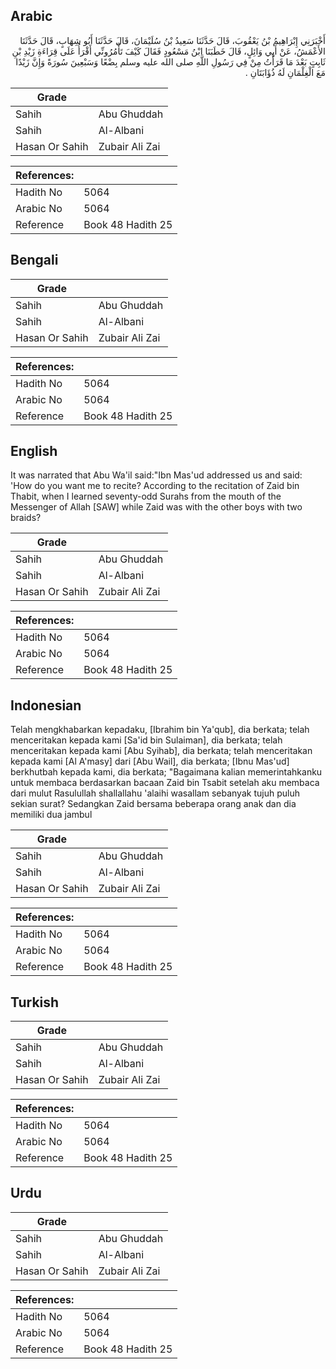 ## Arabic


<div dir="rtl" lang="ar" style={{fontSize:'larger',backgroundColor:'#f8f9fa',padding:20}}>
أَخْبَرَنِي إِبْرَاهِيمُ بْنُ يَعْقُوبَ، قَالَ حَدَّثَنَا سَعِيدُ بْنُ سُلَيْمَانَ، قَالَ حَدَّثَنَا أَبُو شِهَابٍ، قَالَ حَدَّثَنَا الأَعْمَشُ، عَنْ أَبِي وَائِلٍ، قَالَ خَطَبَنَا ابْنُ مَسْعُودٍ فَقَالَ كَيْفَ تَأْمُرُونِّي أَقْرَأُ عَلَى قِرَاءَةِ زَيْدِ بْنِ ثَابِتٍ بَعْدَ مَا قَرَأْتُ مِنْ فِي رَسُولِ اللَّهِ صلى الله عليه وسلم بِضْعًا وَسَبْعِينَ سُورَةً وَإِنَّ زَيْدًا مَعَ الْغِلْمَانِ لَهُ ذُؤَابَتَانِ ‏.‏
</div>
<div style={{backgroundColor:'#f8f9fa',padding:20, marginBottom: 10}}><table> <thead> <tr> <th>Grade</th> <th></th> </tr> </thead> <tbody> <tr><td>Sahih</td><td>Abu Ghuddah</td></tr><tr><td>Sahih</td><td>Al-Albani</td></tr><tr><td>Hasan Or Sahih</td><td>Zubair Ali Zai</td></tr></tbody></table><table> <thead> <tr> <th>References:</th> <th></th> </tr> </thead> <tbody><tr><td>Hadith No</td><td>5064</td></tr><tr><td>Arabic No</td><td>5064</td></tr><tr><td>Reference</td><td>Book 48 Hadith 25</td></tr></tbody></table></div>

## Bengali


<div dir="ltr" lang="bn" style={{fontSize:'larger',backgroundColor:'#f8f9fa',padding:20}}>

</div>
<div style={{backgroundColor:'#f8f9fa',padding:20, marginBottom: 10}}><table> <thead> <tr> <th>Grade</th> <th></th> </tr> </thead> <tbody> <tr><td>Sahih</td><td>Abu Ghuddah</td></tr><tr><td>Sahih</td><td>Al-Albani</td></tr><tr><td>Hasan Or Sahih</td><td>Zubair Ali Zai</td></tr></tbody></table><table> <thead> <tr> <th>References:</th> <th></th> </tr> </thead> <tbody><tr><td>Hadith No</td><td>5064</td></tr><tr><td>Arabic No</td><td>5064</td></tr><tr><td>Reference</td><td>Book 48 Hadith 25</td></tr></tbody></table></div>

## English


<div dir="ltr" lang="en" style={{fontSize:'larger',backgroundColor:'#f8f9fa',padding:20}}>
It was narrated that Abu Wa'il said:"Ibn Mas'ud addressed us and said: 'How do you want me to recite? According to the recitation of Zaid bin Thabit, when I learned seventy-odd Surahs from the mouth of the Messenger of Allah [SAW] while Zaid was with the other boys with two braids?
</div>
<div style={{backgroundColor:'#f8f9fa',padding:20, marginBottom: 10}}><table> <thead> <tr> <th>Grade</th> <th></th> </tr> </thead> <tbody> <tr><td>Sahih</td><td>Abu Ghuddah</td></tr><tr><td>Sahih</td><td>Al-Albani</td></tr><tr><td>Hasan Or Sahih</td><td>Zubair Ali Zai</td></tr></tbody></table><table> <thead> <tr> <th>References:</th> <th></th> </tr> </thead> <tbody><tr><td>Hadith No</td><td>5064</td></tr><tr><td>Arabic No</td><td>5064</td></tr><tr><td>Reference</td><td>Book 48 Hadith 25</td></tr></tbody></table></div>

## Indonesian


<div dir="ltr" lang="id" style={{fontSize:'larger',backgroundColor:'#f8f9fa',padding:20}}>
Telah mengkhabarkan kepadaku, [Ibrahim bin Ya'qub], dia berkata; telah menceritakan kepada kami [Sa'id bin Sulaiman], dia berkata; telah menceritakan kepada kami [Abu Syihab], dia berkata; telah menceritakan kepada kami [Al A'masy] dari [Abu Wail], dia berkata; [Ibnu Mas'ud] berkhutbah kepada kami, dia berkata; "Bagaimana kalian memerintahkanku untuk membaca berdasarkan bacaan Zaid bin Tsabit setelah aku membaca dari mulut Rasulullah shallallahu 'alaihi wasallam sebanyak tujuh puluh sekian surat? Sedangkan Zaid bersama beberapa orang anak dan dia memiliki dua jambul
</div>
<div style={{backgroundColor:'#f8f9fa',padding:20, marginBottom: 10}}><table> <thead> <tr> <th>Grade</th> <th></th> </tr> </thead> <tbody> <tr><td>Sahih</td><td>Abu Ghuddah</td></tr><tr><td>Sahih</td><td>Al-Albani</td></tr><tr><td>Hasan Or Sahih</td><td>Zubair Ali Zai</td></tr></tbody></table><table> <thead> <tr> <th>References:</th> <th></th> </tr> </thead> <tbody><tr><td>Hadith No</td><td>5064</td></tr><tr><td>Arabic No</td><td>5064</td></tr><tr><td>Reference</td><td>Book 48 Hadith 25</td></tr></tbody></table></div>

## Turkish


<div dir="ltr" lang="tr" style={{fontSize:'larger',backgroundColor:'#f8f9fa',padding:20}}>

</div>
<div style={{backgroundColor:'#f8f9fa',padding:20, marginBottom: 10}}><table> <thead> <tr> <th>Grade</th> <th></th> </tr> </thead> <tbody> <tr><td>Sahih</td><td>Abu Ghuddah</td></tr><tr><td>Sahih</td><td>Al-Albani</td></tr><tr><td>Hasan Or Sahih</td><td>Zubair Ali Zai</td></tr></tbody></table><table> <thead> <tr> <th>References:</th> <th></th> </tr> </thead> <tbody><tr><td>Hadith No</td><td>5064</td></tr><tr><td>Arabic No</td><td>5064</td></tr><tr><td>Reference</td><td>Book 48 Hadith 25</td></tr></tbody></table></div>

## Urdu


<div dir="rtl" lang="ur" style={{fontSize:'larger',backgroundColor:'#f8f9fa',padding:20}}>

</div>
<div style={{backgroundColor:'#f8f9fa',padding:20, marginBottom: 10}}><table> <thead> <tr> <th>Grade</th> <th></th> </tr> </thead> <tbody> <tr><td>Sahih</td><td>Abu Ghuddah</td></tr><tr><td>Sahih</td><td>Al-Albani</td></tr><tr><td>Hasan Or Sahih</td><td>Zubair Ali Zai</td></tr></tbody></table><table> <thead> <tr> <th>References:</th> <th></th> </tr> </thead> <tbody><tr><td>Hadith No</td><td>5064</td></tr><tr><td>Arabic No</td><td>5064</td></tr><tr><td>Reference</td><td>Book 48 Hadith 25</td></tr></tbody></table></div>